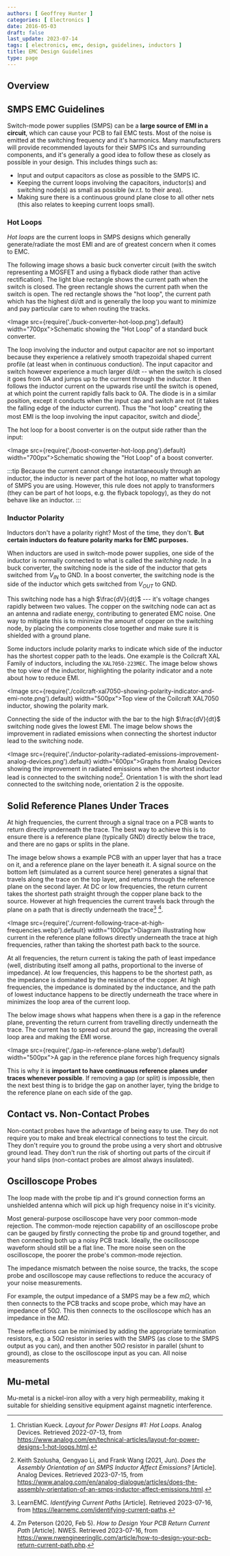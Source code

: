 ```yaml
---
authors: [ Geoffrey Hunter ]
categories: [ Electronics ]
date: 2016-05-03
draft: false
last_update: 2023-07-14
tags: [ electronics, emc, design, guidelines, inductors ]
title: EMC Design Guidelines
type: page
---
```


## Overview

## SMPS EMC Guidelines

Switch-mode power supplies (SMPS) can be a **large source of EMI in a circuit**, which can cause your PCB to fail EMC tests. Most of the noise is emitted at the switching frequency and it's harmonics. Many manufacturers will provide recommended layouts for their SMPS ICs and surrounding components, and it's generally a good idea to follow these as closely as possible in your design. This includes things such as:

* Input and output capacitors as close as possible to the SMPS IC.
* Keeping the current loops involving the capacitors, inductor(s) and switching node(s) as small as possible (w.r.t. to their area).
* Making sure there is a continuous ground plane close to all other nets (this also relates to keeping current loops small).

### Hot Loops

_Hot loops_ are the current loops in SMPS designs which generally generate/radiate the most EMI and are of greatest concern when it comes to EMC.

The following image shows a basic buck converter circuit (with the switch representing a MOSFET and using a flyback diode rather than active rectification). The light blue rectangle shows the current path when the switch is closed. The green rectangle shows the current path when the switch is open. The red rectangle shows the "hot loop", the current path which has the highest di/dt and is generally the loop you want to minimize and pay particular care to when routing the tracks. 

<Image src={require('./buck-converter-hot-loop.png').default} width="700px">Schematic showing the \"Hot Loop\" of a standard buck converter.</Image>

The loop involving the inductor and output capacitor are not so important because they experience a relatively smooth trapezoidal shaped current profile (at least when in continuous conduction). The input capacitor and switch however experience a much larger di/dt -- when the switch is closed it goes from 0A and jumps up to the current through the inductor. It then follows the inductor current on the upwards rise until the switch is opened, at which point the current rapidly falls back to 0A. The diode is in a similar position, except it conducts when the input cap and switch are not (it takes the falling edge of the inductor current). Thus the "hot loop" creating the most EMI is the loop involving the input capacitor, switch and diode[^bib-analog-devices-hot-loops].

The hot loop for a boost converter is on the output side rather than the input:

<Image src={require('./boost-converter-hot-loop.png').default} width="700px">Schematic showing the \"Hot Loop\" of a boost converter.</Image>

:::tip
Because the current cannot change instantaneously through an inductor, the inductor is never part of the hot loop, no matter what topology of SMPS you are using. However, this rule does not apply to transformers (they can be part of hot loops, e.g. the flyback topology), as they do not behave like an inductor.
:::

### Inductor Polarity

Inductors don't have a polarity right? Most of the time, they don't. **But certain inductors do feature polarity marks for EMC purposes.**

When inductors are used in switch-mode power supplies, one side of the inductor is normally connected to what is called the _switching node_. In a buck converter, the switching node is the side of the inductor that gets switched from $V_{IN}$ to $\text{GND}$. In a boost converter, the switching node is the side of the inductor which gets switched from $V_{OUT}$ to $\text{GND}$.

This switching node has a high $\frac{dV}{dt}$ --- it's voltage changes rapidly between two values. The copper on the switching node can act as an antenna and radiate energy, contributing to generated EMC noise. One way to mitigate this is to minimize the amount of copper on the switching node, by placing the components close together and make sure it is shielded with a ground plane.

Some inductors include polarity marks to indicate which side of the inductor has the shortest copper path to the leads. One example is the Coilcraft XAL Family of inductors, including the `XAL7050-223MEC`. The image below shows the top view of the inductor, highlighting the polarity indicator and a note about how to reduce EMI.

<Image src={require('./coilcraft-xal7050-showing-polarity-indicator-and-emi-note.png').default} width="500px">Top view of the Coilcraft XAL7050 inductor, showing the polarity mark.</Image>

Connecting the side of the inductor with the bar to the high $\frac{dV}{dt}$ switching node gives the lowest EMI. The image below shows the improvement in radiated emissions when connecting the shortest inductor lead to the switching node.

<Image src={require('./inductor-polarity-radiated-emissions-improvement-analog-devices.png').default} width="600px">Graphs from Analog Devices showing the improvement in radiated emissions when the shortest inductor lead is connected to the switching node[^analog-devices-assembly-orientation-inductor-affect-emissions]. Orientation 1 is with the short lead connected to the switching node, orientation 2 is the opposite.</Image>

## Solid Reference Planes Under Traces

At high frequencies, the current through a signal trace on a PCB wants to return directly underneath the trace. The best way to achieve this is to ensure there is a reference plane (typically GND) directly below the trace, and there are no gaps or splits in the plane.

The image below shows a example PCB with an upper layer that has a trace on it, and a reference plane on the layer beneath it. A signal source on the bottom left (simulated as a current source here) generates a signal that travels along the trace on the top layer, and returns through the reference plane on the second layer. At DC or low frequencies, the return current takes the shortest path straight through the copper plane back to the source. However at high frequencies the current travels back through the plane on a path that is directly underneath the trace[^learn-emc-identifying-current-paths] [^nwes-how-to-design-your-pcb-return-current-path].

<Image src={require('./current-following-trace-at-high-frequencies.webp').default} width="1000px">Diagram illustrating how current in the reference plane follows directly underneath the trace at high frequencies, rather than taking the shortest path back to the source.</Image>

At all frequencies, the return current is taking the path of least impedance (well, distributing itself among all paths, proportional to the inverse of impedance). At low frequencies, this happens to be the shortest path, as the impedance is dominated by the resistance of the copper. At high frequencies, the impedance is dominated by the inductance, and the path of lowest inductance happens to be directly underneath the trace where in minimizes the loop area of the current loop.

The below image shows what happens when there is a gap in the reference plane, preventing the return current from travelling directly underneath the trace. The current has to spread out around the gap, increasing the overall loop area and making the EMI worse.

<Image src={require('./gap-in-reference-plane.webp').default} width="500px">A gap in the reference plane forces high frequency signals</Image>

This is why it is **important to have continuous reference planes under traces whenever possible**. If removing a gap (or split) is impossible, then the next best thing is to bridge the gap on another layer, tying the bridge to the reference plane on each side of the gap. 

## Contact vs. Non-Contact Probes

Non-contact probes have the advantage of being easy to use. They do not require you to make and break electrical connections to test the circuit. They don't require you to ground the probe using a very short and obtrusive ground lead. They don't run the risk of shorting out parts of the circuit if your hand slips (non-contact probes are almost always insulated).

## Oscilloscope Probes

The loop made with the probe tip and it's ground connection forms an unshielded antenna which will pick up high frequency noise in it's vicinity.

Most general-purpose oscilloscope have very poor common-mode rejection. The common-mode rejection capability of an oscilloscope probe can be gauged by firstly connecting the probe tip and ground together, and then connecting both up a noisy PCB track. Ideally, the oscilloscope waveform should still be a flat line. The more noise seen on the oscilloscope, the poorer the probe's common-mode rejection.

The impedance mismatch between the noise source, the tracks, the scope probe and oscilloscope may cause reflections to reduce the accuracy of your noise measurements. 

For example, the output impedance of a SMPS may be a few $m\Omega$, which then connects to the PCB tracks and scope probe, which may have an impedance of $50\Omega$. This then connects to the oscilloscope which has an impedance in the $M\Omega$. 

These reflections can be minimised by adding the appropriate termination resistors, e.g. a $50\Omega$ resistor in series with the SMPS (as close to the SMPS output as you can), and then another $50\Omega$ resistor in parallel (shunt to ground), as close to the oscilloscope input as you can. All noise measurements

## Mu-metal

Mu-metal is a nickel-iron alloy with a very high permeability, making it suitable for shielding sensitive equipment against magnetic interference.

[^analog-devices-assembly-orientation-inductor-affect-emissions]: Keith Szolusha, Gengyao Li, and Frank Wang (2021, Jun). _Does the Assembly Orientation of an SMPS Inductor Affect Emissions?_ [Article]. Analog Devices. Retrieved 2023-07-15, from https://www.analog.com/en/analog-dialogue/articles/does-the-assembly-orientation-of-an-smps-inductor-affect-emissions.html.
[^bib-analog-devices-hot-loops]: Christian Kueck. _Layout for Power Designs #1: Hot Loops_. Analog Devices. Retrieved 2022-07-13, from https://www.analog.com/en/technical-articles/layout-for-power-designs-1-hot-loops.html.
[^learn-emc-identifying-current-paths]: LearnEMC. _Identifying Current Paths_ [Article]. Retrieved 2023-07-16, from https://learnemc.com/identifying-current-paths.
[^nwes-how-to-design-your-pcb-return-current-path]: Zm Peterson (2020, Feb 5). _How to Design Your PCB Return Current Path_ [Article]. NWES. Retrieved 2023-07-16, from https://www.nwengineeringllc.com/article/how-to-design-your-pcb-return-current-path.php.